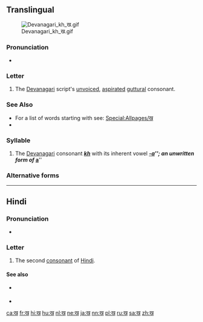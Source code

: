 {{character info/new}}
{{also|ख़}}
==Translingual==
[[File:Devanagari kh ख.gif|thumb]]

===Pronunciation===
* {{IPA|/kʰə/|lang=mul}}

===Letter===
{{mul-Deva|kha}}

# The [[Devanagari]] script's [[unvoiced]], [[aspirated]] [[guttural]] consonant.

===See Also===
* For a list of words starting with {{mul-Deva|kh}} see: [[Special:Allpages/ख]]
* {{list:Devanagari script letters/mul}}

===Syllable===
{{mul-syllable|sc=Deva|ख|tr=kha}}

# The [[Devanagari]] consonant {{l|mul|sc=Deva|ख}} '''''[[kh]]''''' with its inherent vowel '''''[[-a]]'''''; an unwritten form of {{l|mul|sc=Deva|अ}} '''''[[a]]'''''

===Alternative forms===
{{pi-alt|Latn=kha}}

----

==Hindi==

===Pronunciation===
* {{IPA|/kʰə/|lang=hi}}

===Letter===
{{head|hi|letter}}

# The second [[consonant]] of [[Hindi]].

====See also====
* {{sense|nuqta form}} {{l|hi|ख़}}
* {{list:Devanagari script letters/hi}}

[[ca:ख]]
[[fr:ख]]
[[hi:ख]]
[[hu:ख]]
[[nl:ख]]
[[ne:ख]]
[[ja:ख]]
[[nn:ख]]
[[pl:ख]]
[[ru:ख]]
[[sa:ख]]
[[zh:ख]]